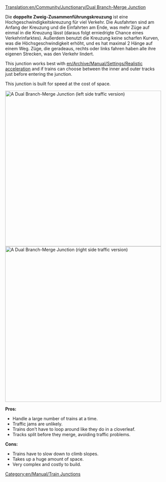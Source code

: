 [[Translation:en/Community/Junctionary/Dual Branch-Merge Junction]]
{{de/Übersetzung||30}}

{{de/Community/Junctionary/Kreuzungsmenü}}
Die '''doppelte Zweig-Zusammenführungskreuzung''' ist eine Hochgeschwindigkeitskreuzung für viel Verkehr. Die Ausfahrten sind am Anfang der Kreuzung und die Einfahrten am Ende, was mehr Züge auf einmal in die Kreuzung lässt (daraus folgt erniedrigte Chance eines Verkehrinfarktes). Außerdem benutzt die Kreuzung keine scharfen Kurven, was die Höchsgeschwindigkeit erhöht, und es hat maximal 2 Hänge auf einem Weg. Züge, die geradeaus, rechts oder links fahren haben alle ihre eigenen Strecken, was den Verkehr lindert.

This junction works best with [[en/Archive/Manual/Settings/Realistic acceleration]] and if trains can choose between the inner and outer tracks just before entering the junction.

This junction is built for speed at the cost of space.

[[File:en/Community/Junctionary/DuelBranchMerge.png|thumb|center|500px|A Dual Branch-Merge Junction (left side traffic version)]]
[[File:en/Community/Junctionary/DuelBranchMerge RightSide.png|thumb|center|500px|A Dual Branch-Merge Junction (right side traffic version)]]

'''Pros:'''
*Handle a large number of trains at a time.
*Traffic jams are unlikely.
*Trains don't have to loop around like they do in a cloverleaf.
*Tracks split before they merge, avoiding traffic problems.

'''Cons:'''
*Trains have to slow down to climb slopes.
*Takes up a huge amount of space.
*Very complex and costly to build.

[[Category:en/Manual/Train Junctions]]